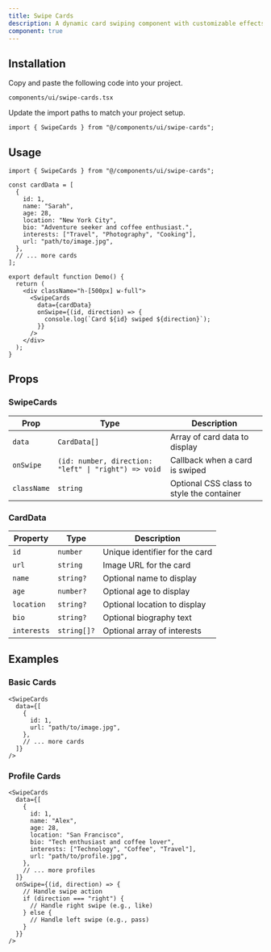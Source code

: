 ```yaml
---
title: Swipe Cards
description: A dynamic card swiping component with customizable effects and animations, perfect for creating interactive user interfaces like dating apps or product showcases.
component: true
---
```


<ComponentPreview name="swipe-cards-demo" />

## Installation

<Steps>

<Step>Copy and paste the following code into your project.</Step>

`components/ui/swipe-cards.tsx`

<ComponentSource name="swipe-cards" />

<Step>Update the import paths to match your project setup.</Step>

```tsx
import { SwipeCards } from "@/components/ui/swipe-cards";
```

</Steps>

## Usage

```tsx
import { SwipeCards } from "@/components/ui/swipe-cards";

const cardData = [
  {
    id: 1,
    name: "Sarah",
    age: 28,
    location: "New York City",
    bio: "Adventure seeker and coffee enthusiast.",
    interests: ["Travel", "Photography", "Cooking"],
    url: "path/to/image.jpg",
  },
  // ... more cards
];

export default function Demo() {
  return (
    <div className="h-[500px] w-full">
      <SwipeCards
        data={cardData}
        onSwipe={(id, direction) => {
          console.log(`Card ${id} swiped ${direction}`);
        }}
      />
    </div>
  );
}
```

## Props

### SwipeCards

| Prop        | Type                                                 | Description                               |
| ----------- | ---------------------------------------------------- | ----------------------------------------- |
| `data`      | `CardData[]`                                         | Array of card data to display             |
| `onSwipe`   | `(id: number, direction: "left" \| "right") => void` | Callback when a card is swiped            |
| `className` | `string`                                             | Optional CSS class to style the container |

### CardData

| Property    | Type        | Description                    |
| ----------- | ----------- | ------------------------------ |
| `id`        | `number`    | Unique identifier for the card |
| `url`       | `string`    | Image URL for the card         |
| `name`      | `string?`   | Optional name to display       |
| `age`       | `number?`   | Optional age to display        |
| `location`  | `string?`   | Optional location to display   |
| `bio`       | `string?`   | Optional biography text        |
| `interests` | `string[]?` | Optional array of interests    |

## Examples

### Basic Cards

```tsx
<SwipeCards
  data={[
    {
      id: 1,
      url: "path/to/image.jpg",
    },
    // ... more cards
  ]}
/>
```

### Profile Cards

```tsx
<SwipeCards
  data={[
    {
      id: 1,
      name: "Alex",
      age: 28,
      location: "San Francisco",
      bio: "Tech enthusiast and coffee lover",
      interests: ["Technology", "Coffee", "Travel"],
      url: "path/to/profile.jpg",
    },
    // ... more profiles
  ]}
  onSwipe={(id, direction) => {
    // Handle swipe action
    if (direction === "right") {
      // Handle right swipe (e.g., like)
    } else {
      // Handle left swipe (e.g., pass)
    }
  }}
/>
```
